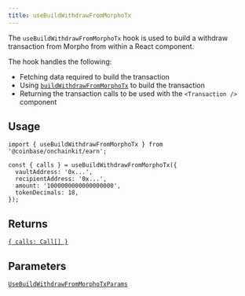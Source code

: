 ```yaml
---
title: useBuildWithdrawFromMorphoTx
---
```



The `useBuildWithdrawFromMorphoTx` hook is used to build a withdraw transaction from Morpho from within a React component.

The hook handles the following:

- Fetching data required to build the transaction
- Using [`buildWithdrawFromMorphoTx`](/onchainkit/api/build-withdraw-from-morpho-tx) to build the transaction
- Returning the transaction calls to be used with the `<Transaction />` component

## Usage

```tsx code
import { useBuildWithdrawFromMorphoTx } from '@coinbase/onchainkit/earn';

const { calls } = useBuildWithdrawFromMorphoTx({
  vaultAddress: '0x...',
  recipientAddress: '0x...',
  amount: '1000000000000000000',
  tokenDecimals: 18,
});
```

## Returns

[`{ calls: Call[] }`](/onchainkit/transaction/types#calls)

## Parameters

[`UseBuildWithdrawFromMorphoTxParams`](/onchainkit/earn/types#usebuildwithdrawfrommorphotxparams)
